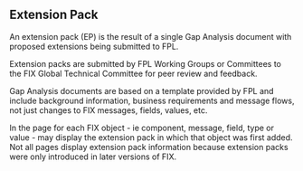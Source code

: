 ==Extension Pack==

An extension pack (EP) is the result of a single Gap Analysis document with 
proposed extensions being submitted to FPL.

Extension packs are submitted by FPL Working Groups or Committees to the 
FIX Global Technical Committee for peer review and feedback.

Gap Analysis documents are based on a template provided by FPL and include 
background information, business requirements and message flows, 
not just changes to FIX messages, fields, values, etc.

In {{SITENAME}} the page for each FIX object - 
ie component, message, field, type or value - may display the 
extension pack in which that object was first added.
Not all pages display extension pack information because extension packs were
only introduced in later versions of FIX.
